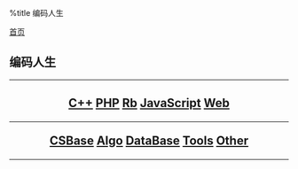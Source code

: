 %title 编码人生

[[../index|首页]]
==编码人生==
----
<center>
<h2>
[[cpp/index|C++]]
[[php/index|PHP]]
[[ruby/index|Rb]]
[[javascript/index|JavaScript]]
[[web/index|Web]]
----
[[csbase/index|CSBase]]
[[algorithms/index|Algo]]
[[database/index|DataBase]]
[[tools/index|Tools]]
[[other/index|Other]]
</h2>
</center>
----
